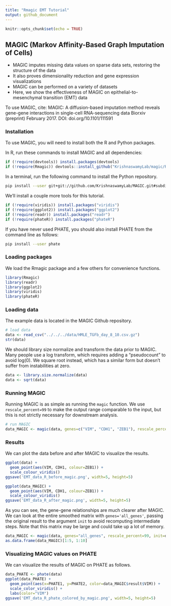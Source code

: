 ```yaml
---
title: "Rmagic EMT Tutorial"
output: github_document
---
```


<!-- README.md is generated from README.Rmd. Please edit that file -->

```r
knitr::opts_chunk$set(echo = TRUE)
```

## MAGIC (Markov Affinity-Based Graph Imputation of Cells)

* MAGIC imputes missing data values on sparse data sets, restoring the structure of the data
* It also proves dimensionality reduction and gene expression visualizations
* MAGIC can be performed on a variety of datasets
* Here, we show the effectiveness of MAGIC on epithelial-to-mesenchymal transition (EMT) data

To use MAGIC, cite:
MAGIC: A diffusion-based imputation method reveals gene-gene interactions in single-cell RNA-sequencing data
Biorxiv (preprint) February 2017. DOI: doi.org/10.1101/111591

### Installation

To use MAGIC, you will need to install both the R and Python packages.

In R, run these commands to install MAGIC and all dependencies:

```r
if (!require(devtools)) install.packages(devtools)
if (!require(Rmagic)) devtools::install_github("KrishnaswamyLab/magic/R")
```

In a terminal, run the following command to install the Python repository.

```bash
pip install --user git+git://github.com/KrishnaswamyLab/MAGIC.git#subdirectory=python
```

We'll install a couple more tools for this tutorial.

```r
if (!require(viridis)) install.packages("viridis")
if (!require(ggplot2)) install.packages("ggplot2")
if (!require(readr)) install.packages("readr")
if (!require(phateR)) install.packages("phateR")
```

If you have never used PHATE, you should also install PHATE from the command line as follows:

```bash
pip install --user phate
```

### Loading packages

We load the Rmagic package and a few others for convenience functions.

```r
library(Rmagic)
library(readr)
library(ggplot2)
library(viridis)
library(phateR)
```

### Loading data

The example data is located in the MAGIC Github repository.

```r
# load data
data <- read_csv("../../../data/HMLE_TGFb_day_8_10.csv.gz")
str(data)
```

We should library size normalize and transform the data prior to MAGIC. Many people use a log transform, which requires adding a "pseudocount" to avoid log(0). We square root instead, which has a similar form but doesn't suffer from instabilities at zero.

```r
data <- library.size.normalize(data)
data <- sqrt(data)
```

### Running MAGIC

Running MAGIC is as simple as running the `magic` function. We use `rescale_percent=99` to make the output range comparable to the input, but this is not strictly necessary for downstream analysis.

```r
# run MAGIC
data_MAGIC <- magic(data, genes=c("VIM", "CDH1", "ZEB1"), rescale_percent=0.99)
```

### Results

We can plot the data before and after MAGIC to visualize the results.

```r
ggplot(data) +
  geom_point(aes(VIM, CDH1, colour=ZEB1)) + 
  scale_colour_viridis()
ggsave('EMT_data_R_before_magic.png', width=5, height=5)
```

```r
ggplot(data_MAGIC) +
  geom_point(aes(VIM, CDH1, colour=ZEB1)) + 
  scale_colour_viridis()
ggsave('EMT_data_R_after_magic.png', width=5, height=5)
```

As you can see, the gene-gene relationships are much clearer after MAGIC. We can look at the entire smoothed matrix with `genes='all_genes'`, passing the original result to the argument `init` to avoid recomputing intermediate steps. Note that this matrix may be large and could take up a lot of memory.

```r
data_MAGIC <- magic(data, genes="all_genes", rescale_percent=99, init=data_MAGIC)
as.data.frame(data_MAGIC)[1:5, 1:10]
```

### Visualizing MAGIC values on PHATE

We can visualize the results of MAGIC on PHATE as follows.

```r
data_PHATE <- phate(data)
ggplot(data_PHATE) +
  geom_point(aes(x=PHATE1, y=PHATE2, color=data_MAGIC$result$VIM)) +
  scale_color_viridis() +
  labs(color="VIM")
ggsave('EMT_data_R_phate_colored_by_magic.png', width=5, height=5)
```

